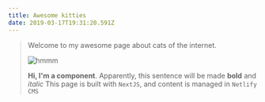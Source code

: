 ```yaml
---
title: Awesome kitties
date: 2019-03-17T19:31:20.591Z
---
```

> Welcome to my awesome page about cats of the internet.
>
> ![hmmm](img/thinking-face_1f914.png)
>
>
> **Hi, I'm a component**. Apparently, this sentence will be made **bold** and *italic*
> This page is built with `NextJS`, and content is managed in `Netlify CMS`